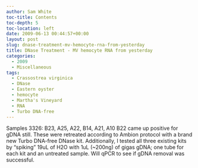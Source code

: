 ```yaml
---
author: Sam White
toc-title: Contents
toc-depth: 5
toc-location: left
date: 2009-06-13 00:44:57+00:00
layout: post
slug: dnase-treatment-mv-hemocyte-rna-from-yesterday
title: DNase Treatment - MV hemocyte RNA from yesterday
categories:
  - 2009
  - Miscellaneous
tags:
  - Crassostrea virginica
  - DNase
  - Eastern oyster
  - hemocyte
  - Martha's Vineyard
  - RNA
  - Turbo DNA-free
---
```


Samples 3326: B23, A25, A22, B14, A21, A10 B22 came up positive for gDNA still. These were retreated according to Ambion protocol with a brand new Turbo DNA-free DNase kit. Additionally, I tested all three existing kits by "spiking" 19uL of H2O with 1uL (~200ng) of gigas gDNA; one tube for each kit and an untreated sample. Will qPCR to see if gDNA removal was successful.
